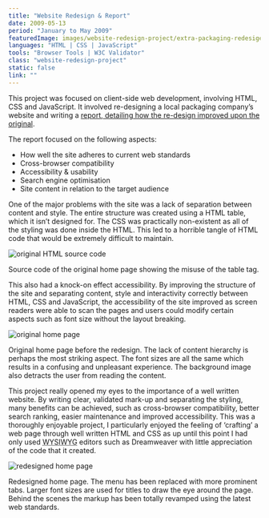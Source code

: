 ```yaml
---
title: "Website Redesign & Report"
date: 2009-05-13
period: "January to May 2009"
featuredImage: images/website-redesign-project/extra-packaging-redesiged-home-page.png
languages: "HTML | CSS | JavaScript"
tools: "Browser Tools | W3C Validator"
class: "website-redesign-project"
static: false
link: ""
---
```



This project was focused on client-side web development, involving HTML, CSS and JavaScript. It involved re-designing a local packaging company’s 
website and writing a [report, detailing how the re-design improved upon the original](/extra-packaging-website-report.pdf).

The report focused on the following aspects:

- How well the site adheres to current web standards
- Cross-browser compatibility
- Accessibility & usability
- Search engine optimisation
- Site content in relation to the target audience

One of the major problems with the site was a lack of separation between content and style. The entire structure was created using a HTML 
table, which it isn’t designed for. The CSS was practically non-existent as all of the styling was done inside the HTML. This led to a horrible 
tangle of HTML code that would be extremely difficult to maintain.

![original HTML source code](images/website-redesign-project/original-site-source-code.png)
<figcaption>
    <FontAwesomeIcon icon={faCamera} /> Source code of the original home page showing the misuse of the table tag.
</figcaption>

This also had a knock-on effect accessibility. By improving the structure of the site and separating content, style and interactivity correctly between 
HTML, CSS and JavaScript, the accessibility of the site improved as screen readers were able to scan the pages and users could modify certain 
aspects such as font size without the layout breaking.

![original home page](images/website-redesign-project/extra-packaging-original-site.png)
<figcaption>
    <FontAwesomeIcon icon={faCamera} /> Original home page before the redesign. The lack of content hierarchy is perhaps the most striking aspect. The 
    font sizes are all the same which results in a confusing and unpleasant experience. The background image also detracts the user from reading the content.
</figcaption>

This project really opened my eyes to the importance of a well written website. By writing clear, validated mark-up and separating the styling, many 
benefits can be achieved, such as cross-browser compatibility, better search ranking, easier maintenance and improved accessibility. This was a thoroughly 
enjoyable project, I particularly enjoyed the feeling of ‘crafting’ a web page through well written HTML and CSS as up until this point I had only used <abbr title="What You See Is What You Get">WYSIWYG</abbr> editors 
such as Dreamweaver with little appreciation of the code that it created.

![redesigned home page](images/website-redesign-project/extra-packaging-redesiged-home-page.png)
<figcaption>
    <FontAwesomeIcon icon={faCamera} /> Redesigned home page. The menu has been replaced with more prominent tabs. Larger font sizes are used for titles to 
    draw the eye around the page. Behind the scenes the markup has been totally revamped using the latest web standards.
</figcaption>